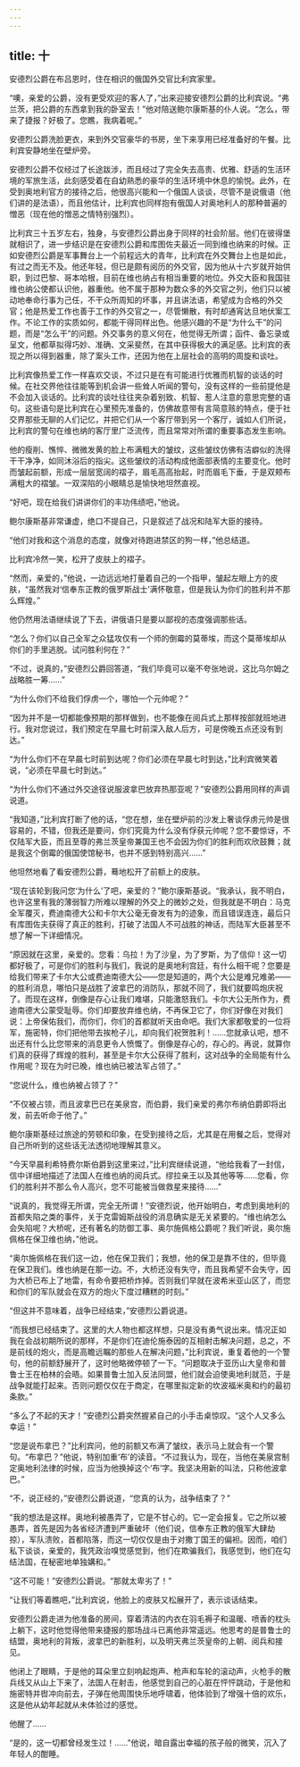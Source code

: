 ```yaml
---
---
---
```

title: 十
---



安德烈公爵在布吕恩时，住在相识的俄国外交官比利宾家里。

“噢，亲爱的公爵，没有更受欢迎的客人了，”出来迎接安德烈公爵的比利宾说。“弗兰茨，把公爵的东西拿到我的卧室去！”他对陪送鲍尔康斯基的仆人说。“怎么，带来了捷报？好极了。您瞧，我病着呢。”

安德烈公爵洗脸更衣，来到外交官豪华的书房，坐下来享用已经准备好的午餐。比利宾安静地坐在壁炉旁。

安德烈公爵不仅经过了长途跋涉，而且经过了完全失去高贵、优雅、舒适的生活环境的军旅生活，此刻感受着在自幼熟悉的豪华的生活环境中休息的愉悦。此外，在受到奥地利官方的接待之后，他很高兴能和一个俄国人谈谈，尽管不是说俄语（他们讲的是法语），而且他估计，比利宾也同样抱有俄国人对奥地利人的那种普遍的憎恶（现在他的憎恶之情特别强烈）。

比利宾三十五岁左右，独身，与安德烈公爵出身于同样的社会阶层。他们在彼得堡就相识了，进一步结识是在安德烈公爵和库图佐夫最近一同到维也纳来的时候。正如安德烈公爵是军事舞台上一个前程远大的青年，比利宾在外交舞台上也是如此，有过之而无不及。他还年轻，但已是颇有阅历的外交官，因为他从十六岁就开始供职，到过巴黎、哥本哈根，目前在维也纳占有相当重要的地位。外交大臣和我国驻维也纳公使都认识他，器重他。他不属于那种为数众多的外交官之列，他们只以被动地奉命行事为己任，不干众所周知的坏事，并且讲法语，希望成为合格的外交官；他是热爱工作也善于工作的外交官之一，尽管懒散，有时却通宵达旦地伏案工作。不论工作的实质如何，都能干得同样出色。他感兴趣的不是“为什么干”的问题，而是“怎么干”的问题。外交事务的意义何在，他觉得无所谓；函件、备忘录或呈文，他都草拟得巧妙、准确、文采斐然，在其中获得极大的满足感。比利宾的表现之所以得到器重，除了案头工作，还因为他在上层社会的高明的周旋和谈吐。

比利宾像热爱工作一样喜欢交谈，不过只是在有可能进行优雅而机智的谈话的时候。在社交界他往往能等到机会讲一些耸人听闻的警句，没有这样的一些前提他是不会加入谈话的。比利宾的谈吐往往夹杂着别致、机智、惹人注意的意思完整的语句。这些语句是比利宾在心里预先准备的，仿佛故意带有言简意赅的特点，便于社交界那些无聊的人们记忆，并把它们从一个客厅带到另一个客厅，诚如人们所说，比利宾的警句在维也纳的客厅里广泛流传，而且常常对所谓的重要事态发生影响。

他的瘦削、憔悴、微微发黄的脸上布满粗大的皱纹，这些皱纹仿佛有洁癖似的洗得干干净净，如同沐浴后的指尖。这些皱纹的活动构成他面部表情的主要变化。他时而皱起前额，形成一层层宽阔的褶子，眉毛高高抬起，时而眉毛下垂，于是双颊布满粗大的褶皱。一双深陷的小眼睛总是愉快地坦然直视。

“好吧，现在给我们讲讲你们的丰功伟绩吧，”他说。

鲍尔康斯基非常谦虚，绝口不提自己，只是叙述了战况和陆军大臣的接待。

“他们对我和这个消息的态度，就像对待跑进禁区的狗一样，”他总结道。

比利宾冷然一笑，松开了皮肤上的褶子。

“然而，亲爱的，”他说，一边远远地打量着自己的一个指甲，皱起左眼上方的皮肤，“虽然我对‘信奉东正教的俄罗斯战士’满怀敬意，但是我认为你们的胜利并不那么辉煌。”

他仍然用法语继续说了下去，讲俄语只是要以鄙视的态度强调那些话。

“怎么？你们以自己全军之众猛攻仅有一个师的倒霉的莫蒂埃，而这个莫蒂埃却从你们的手里逃脱。试问胜利何在？”

“不过，说真的，”安德烈公爵回答道，“我们毕竟可以毫不夸张地说，这比乌尔姆之战略胜一筹……”

“为什么你们不给我们俘虏一个，哪怕一个元帅呢？”

“因为并不是一切都能像预期的那样做到，也不能像在阅兵式上那样按部就班地进行。我对您说过，我们预定在早晨七时前深入敌人后方，可是傍晚五点还没有到达。”

“为什么你们不在早晨七时前到达呢？你们必须在早晨七时到达，”比利宾微笑着说，“必须在早晨七时到达。”

“为什么你们不通过外交途径说服波拿巴放弃热那亚呢？”安德烈公爵用同样的声调说道。

“我知道，”比利宾打断了他的话，“您在想，坐在壁炉前的沙发上奢谈俘虏元帅是很容易的，不错，但我还是要问，你们究竟为什么没有俘获元帅呢？您不要惊讶，不仅陆军大臣，而且至尊的弗兰茨皇帝兼国王也不会因为你们的胜利而欢欣鼓舞；就是我这个倒霉的俄国使馆秘书，也并不感到特别高兴……”

他坦然地看了看安德烈公爵，蓦地松开了前额上的皮肤。

“现在该轮到我问您‘为什么’了吧，亲爱的？”鲍尔康斯基说。“我承认，我不明白，也许这里有我的薄弱智力所难以理解的外交上的微妙之处，但我就是不明白：马克全军覆灭，费迪南德大公和卡尔大公毫无奋发有为的迹象，而且错误连连，最后只有库图佐夫获得了真正的胜利，打破了法国人不可战胜的神话，而陆军大臣甚至不想了解一下详细情况。

“原因就在这里，亲爱的。您看：乌拉！为了沙皇，为了罗斯，为了信仰！这一切都好极了，可是你们的胜利与我们，我说的是奥地利宫廷，有什么相干呢？您要是给我们带来了卡尔大公或费迪南德大公——您是知道的，两个大公是难兄难弟——的胜利消息，哪怕只是战胜了波拿巴的消防队，那就不同了，我们就要鸣炮庆祝了。而现在这样，倒像是存心让我们难堪，只能激怒我们。卡尔大公无所作为，费迪南德大公蒙受耻辱。你们却要放弃维也纳，不再保卫它了，你们好像在对我们说：上帝保佑我们，而你们，你们的首都就听天由命吧。我们大家都敬爱的一位将军，施密特，你们把他带去挨枪子儿，却向我们祝贺胜利！……您就承认吧，想不出还有什么比您带来的消息更令人愤慨了。倒像是存心的，存心的。再说，就算你们真的获得了辉煌的胜利，甚至是卡尔大公获得了胜利，这对战争的全局能有什么作用呢？现在为时已晚，维也纳已被法军占领了。”

“您说什么，维也纳被占领了？”

“不仅被占领，而且波拿巴已在美泉宫，而伯爵，我们亲爱的弗尔布纳伯爵即将出发，前去听命于他了。”

鲍尔康斯基经过旅途的劳顿和印象，在受到接待之后，尤其是在用餐之后，觉得对自己所听到的这些话无法透彻地理解其意义。

“今天早晨利希特费尔斯伯爵到这里来过，”比利宾继续说道，“他给我看了一封信，信中详细地描述了法国人在维也纳的阅兵式。缪拉亲王以及其他等等……您看，你们的胜利并不那么令人高兴，您不可能被当做救星来接待……”

“说真的，我觉得无所谓，完全无所谓！”安德烈说，他开始明白，考虑到奥地利的首都失陷之类的事件，关于克雷姆斯战役的消息确实是无关紧要的。“维也纳怎么会失陷呢？大桥呢，还有著名的防御工事、奥尔施佩格公爵呢？我们听说，奥尔施佩格在保卫维也纳，”他说。

“奥尔施佩格在我们这一边，他在保卫我们；我想，他的保卫是靠不住的，但毕竟在保卫我们。维也纳是在那一边。不，大桥还没有失守，而且我希望不会失守，因为大桥已布上了地雷，有命令要把桥炸掉。否则我们早就在波希米亚山区了，而您和你们的军队就会在双方的炮火下度过糟糕的时刻。”

“但这并不意味着，战争已经结束，”安德烈公爵说道。

“而我想已经结束了。这里的大人物也都这样想，只是没有勇气说出来。情况正如我在会战初期所说的那样，不是你们在迪伦施泰因的互相射击解决问题，总之，不是前线的炮火，而是高瞻远瞩的那些人在解决问题，”比利宾说，重复着他的一个警句，他的前额舒展开了，这时他略微停顿了一下。“问题取决于亚历山大皇帝和普鲁士王在柏林的会晤。如果普鲁士加入反法同盟，他们就会迫使奥地利就范，于是战争就能打起来。否则问题仅仅在于商定，在哪里拟定新的坎波福米奥和约的最初条款。”

“多么了不起的天才！”安德烈公爵突然握紧自己的小手击桌惊叹。“这个人又多么幸运！”

“您是说布拿巴？”比利宾问，他的前额又布满了皱纹，表示马上就会有一个警句。“布拿巴？”他说，特别加重‘布’的读音。“不过我认为，现在，当他在美泉宫制定奥地利法律的时候，应当为他换掉这个‘布’字。我坚决用新的叫法，只称他波拿巴。”

“不，说正经的，”安德烈公爵说道，“您真的认为，战争结束了？”

“我的想法是这样。奥地利被愚弄了，它是不甘心的。它一定会报复。它之所以被愚弄，首先是因为各省经济遭到严重破坏（他们说，信奉东正教的俄军大肆劫掠），军队溃败，首都陷落，而这一切仅仅是由于对撒丁国王的偏袒。因而，咱们私下谈谈，亲爱的，我凭政治嗅觉感觉到，他们在欺骗我们，我感觉到，他们在勾结法国，在秘密地单独媾和。”

“这不可能！”安德烈公爵说。“那就太卑劣了！”

“让我们等着瞧吧，”比利宾说，他脸上的皮肤又松展开了，表示谈话结束。

安德烈公爵走进为他准备的房间，穿着清洁的内衣在羽毛褥子和温暖、喷香的枕头上躺下，这时他觉得他带来捷报的那场战斗已离他非常遥远。他思考的是普鲁士的结盟，奥地利的背叛，波拿巴的新胜利，以及明天弗兰茨皇帝的上朝、阅兵和接见。

他闭上了眼睛，于是他的耳朵里立刻响起炮声、枪声和车轮的滚动声，火枪手的散兵线又从山上下来了，法国人在射击，他感觉到自己的心脏在怦怦跳动，于是他和施密特并辔冲向前去，子弹在他周围快乐地呼啸着，他体验到了增强十倍的欢乐，这是他从幼年起就从未体验过的感觉。

他醒了……

“是的，这一切都曾经发生过！……”他说，暗自露出幸福的孩子般的微笑，沉入了年轻人的酣睡。